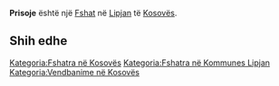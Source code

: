 {{Fshat në Kosovës
 | Emri                = Prisoje
| srp_N_name = Prisoje
| srp_N_FULL_NAME_RO = Prisoje
| srp_N_FULL_NAME_ND_RO = Prisoje
| srp_N_SORT_NAME_RG = PRISOJE
| srp_N_FULL_NAME_RG = Prisoje
| srp_N_FULL_NAME_ND_RG = Prisoje

 | Emri (Rasa dhanore) = 
 | Figura              = 
 | Shteti              = Kosovo
 | Komuna              = Lipjan
 | Kodi postar         = 
 | Sipërfaqja          = 

 | Popullsia           = 

 | Regj. i popullsisë  = 
 | Dend. e popullsisë  = 
 | Faqja zyrtare       = 
 <!--- Koordinatat ----> 
 | Gjerësia            = 43.071389
 | Gjatësia            = 20.813889
 | Lartësia            = 
}}
'''Prisoje''' është një [[Fshat]] në [[Lipjan]] të [[Kosovës]].

<!-- == Gjeografia == -->
<!-- == Historia == -->
<!-- == Demografia == -->
== Shih edhe ==
{{Komuna Lipjan}}
{{Kosovo-Administrata-Cung}}

[[Kategoria:Fshatra në Kosovës]]
[[Kategoria:Fshatra në Kommunes Lipjan]]
[[Kategoria:Vendbanime në Kosovës]]